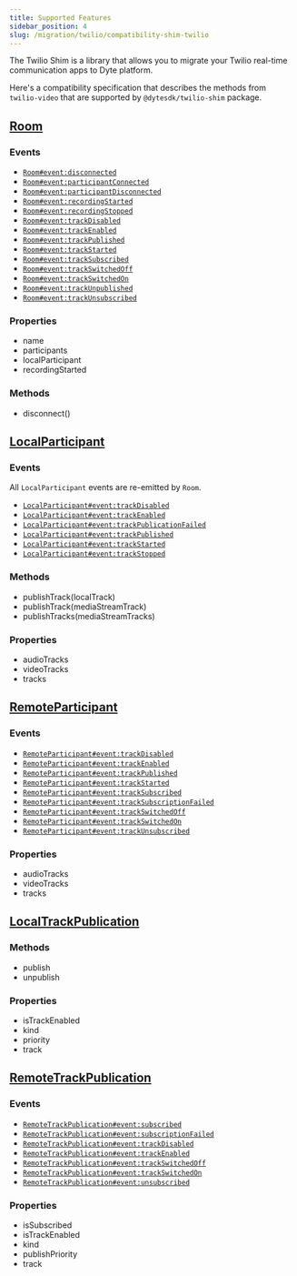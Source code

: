 ```yaml
---
title: Supported Features
sidebar_position: 4
slug: /migration/twilio/compatibility-shim-twilio
---
```


The Twilio Shim is a library that allows you to migrate your Twilio real-time communication apps to Dyte platform.

Here's a compatibility specification that describes the methods from `twilio-video` that are supported by `@dytesdk/twilio-shim` package.

## [Room](https://sdk.twilio.com/js/video/releases/2.27.0/docs/Room.html)

### Events

- [`Room#event:disconnected`](https://sdk.twilio.com/js/video/releases/2.27.0/docs/Room.html#event:disconnected)
- [`Room#event:participantConnected`](https://sdk.twilio.com/js/video/releases/2.27.0/docs/Room.html#event:participantConnected)
- [`Room#event:participantDisconnected`](https://sdk.twilio.com/js/video/releases/2.27.0/docs/Room.html#event:participantDisconnected)
- [`Room#event:recordingStarted`](https://sdk.twilio.com/js/video/releases/2.27.0/docs/Room.html#event:recordingStarted)
- [`Room#event:recordingStopped`](https://sdk.twilio.com/js/video/releases/2.27.0/docs/Room.html#event:recordingStopped)
- [`Room#event:trackDisabled`](https://sdk.twilio.com/js/video/releases/2.27.0/docs/Room.html#event:trackDisabled)
- [`Room#event:trackEnabled`](https://sdk.twilio.com/js/video/releases/2.27.0/docs/Room.html#event:trackEnabled)
- [`Room#event:trackPublished`](https://sdk.twilio.com/js/video/releases/2.27.0/docs/Room.html#event:trackPublished)
- [`Room#event:trackStarted`](https://sdk.twilio.com/js/video/releases/2.27.0/docs/Room.html#event:trackStarted)
- [`Room#event:trackSubscribed`](https://sdk.twilio.com/js/video/releases/2.27.0/docs/Room.html#event:trackSubscribed)
- [`Room#event:trackSwitchedOff`](https://sdk.twilio.com/js/video/releases/2.27.0/docs/Room.html#event:trackSwitchedOff)
- [`Room#event:trackSwitchedOn`](https://sdk.twilio.com/js/video/releases/2.27.0/docs/Room.html#event:trackSwitchedOn)
- [`Room#event:trackUnpublished`](https://sdk.twilio.com/js/video/releases/2.27.0/docs/Room.html#event:trackUnpublished)
- [`Room#event:trackUnsubscribed`](https://sdk.twilio.com/js/video/releases/2.27.0/docs/Room.html#event:trackUnsubscribed)

### Properties

- name
- participants
- localParticipant
- recordingStarted

### Methods

- disconnect()

## [LocalParticipant](https://sdk.twilio.com/js/video/releases/2.27.0/docs/LocalParticipant.html)

### Events

All `LocalParticipant` events are re-emitted by `Room`.

- [`LocalParticipant#event:trackDisabled`](https://sdk.twilio.com/js/video/releases/2.27.0/docs/LocalParticipant.html#event:trackDisabled)
- [`LocalParticipant#event:trackEnabled`](https://sdk.twilio.com/js/video/releases/2.27.0/docs/LocalParticipant.html#event:trackEnabled)
- [`LocalParticipant#event:trackPublicationFailed`](https://sdk.twilio.com/js/video/releases/2.27.0/docs/LocalParticipant.html#event:trackPublicationFailed)
- [`LocalParticipant#event:trackPublished`](https://sdk.twilio.com/js/video/releases/2.27.0/docs/LocalParticipant.html#event:trackPublished)
- [`LocalParticipant#event:trackStarted`](https://sdk.twilio.com/js/video/releases/2.27.0/docs/LocalParticipant.html#event:trackStarted)
- [`LocalParticipant#event:trackStopped`](https://sdk.twilio.com/js/video/releases/2.27.0/docs/LocalParticipant.html#event:trackStopped)

### Methods

- publishTrack(localTrack)
- publishTrack(mediaStreamTrack)
- publishTracks(mediaStreamTracks)

### Properties

- audioTracks
- videoTracks
- tracks

## [RemoteParticipant](https://sdk.twilio.com/js/video/releases/2.27.0/docs/RemoteParticipant.html)

### Events

- [`RemoteParticipant#event:trackDisabled`](https://sdk.twilio.com/js/video/releases/2.27.0/docs/RemoteParticipant.html#event:trackDisabled)
- [`RemoteParticipant#event:trackEnabled`](https://sdk.twilio.com/js/video/releases/2.27.0/docs/RemoteParticipant.html#event:trackEnabled)
- [`RemoteParticipant#event:trackPublished`](https://sdk.twilio.com/js/video/releases/2.27.0/docs/RemoteParticipant.html#event:trackPublished)
- [`RemoteParticipant#event:trackStarted`](https://sdk.twilio.com/js/video/releases/2.27.0/docs/RemoteParticipant.html#event:trackStarted)
- [`RemoteParticipant#event:trackSubscribed`](https://sdk.twilio.com/js/video/releases/2.27.0/docs/RemoteParticipant.html#event:trackSubscribed)
- [`RemoteParticipant#event:trackSubscriptionFailed`](https://sdk.twilio.com/js/video/releases/2.27.0/docs/RemoteParticipant.html#event:trackSubscriptionFailed)
- [`RemoteParticipant#event:trackSwitchedOff`](https://sdk.twilio.com/js/video/releases/2.27.0/docs/RemoteParticipant.html#event:trackSwitchedOff)
- [`RemoteParticipant#event:trackSwitchedOn`](https://sdk.twilio.com/js/video/releases/2.27.0/docs/RemoteParticipant.html#event:trackSwitchedOn)
- [`RemoteParticipant#event:trackUnsubscribed`](https://sdk.twilio.com/js/video/releases/2.27.0/docs/RemoteParticipant.html#event:trackUnsubscribed)

### Properties

- audioTracks
- videoTracks
- tracks

## [LocalTrackPublication](https://sdk.twilio.com/js/video/releases/2.27.0/docs/LocalTrackPublication.html)

### Methods

- publish
- unpublish

### Properties

- isTrackEnabled
- kind
- priority
- track

## [RemoteTrackPublication](https://sdk.twilio.com/js/video/releases/2.27.0/docs/RemoteTrackPublication.html)

### Events

- [`RemoteTrackPublication#event:subscribed`](https://sdk.twilio.com/js/video/releases/2.27.0/docs/RemoteTrackPublication.html#event:subscribed)
- [`RemoteTrackPublication#event:subscriptionFailed`](https://sdk.twilio.com/js/video/releases/2.27.0/docs/RemoteTrackPublication.html#event:subscriptionFailed)
- [`RemoteTrackPublication#event:trackDisabled`](https://sdk.twilio.com/js/video/releases/2.27.0/docs/RemoteTrackPublication.html#event:trackDisabled)
- [`RemoteTrackPublication#event:trackEnabled`](https://sdk.twilio.com/js/video/releases/2.27.0/docs/RemoteTrackPublication.html#event:trackEnabled)
- [`RemoteTrackPublication#event:trackSwitchedOff`](https://sdk.twilio.com/js/video/releases/2.27.0/docs/RemoteTrackPublication.html#event:trackSwitchedOff)
- [`RemoteTrackPublication#event:trackSwitchedOn`](https://sdk.twilio.com/js/video/releases/2.27.0/docs/RemoteTrackPublication.html#event:trackSwitchedOn)
- [`RemoteTrackPublication#event:unsubscribed`](https://sdk.twilio.com/js/video/releases/2.27.0/docs/RemoteTrackPublication.html#event:unsubscribed)

### Properties

- isSubscribed
- isTrackEnabled
- kind
- publishPriority
- track

<head>
  <title>Supported Features Guide</title>
</head>
